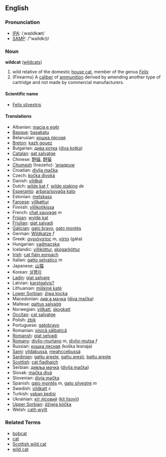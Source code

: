 ==English==
=== Pronunciation ===
*[[w:IPA|IPA]]: /ˌwaɪldkæt/
*[[w:SAMPA|SAMP]]: /"waIldk{t/

=== Noun ===
'''wildcat''' ([[wildcats]])

# wild relative of the domestic [[house cat]], member of the genus ''[[Felis]]''
#(Firearms) A [[caliber]] of [[ammunition]] derived by amending another type of cartridge and not made by commercial manufacturers. 
====Scientific name====
*[[Felis silvestris]]

==== Translations ====
*Albanian: [[macja e egër]]
*[[Basque]]: [[basakatu]]
*Belarusian: [[кошка лясная]]
*[[Breton]]: [[kazh gouez]]
*Bulgarian: [[дива котка]] ([[diva kotka]])
*[[Catalan]]: [[gat salvatge]]
*Chinese: [[野貓]], [[野猫]]
*[[Chumash]] (Inezeño): [[ʼanaqpuw]]
*Croatian: [[divlja mačka]]
*Czech: [[kočka divoká]]
*Danish: [[vildkat]]
*Dutch: [[wilde kat]] ''f'', [[wilde staking]] ''de''
*[[Esperanto]]: [[arbara/sovaĝa kato]]
*Estonian: [[metskass]]
*[[Faroese]]: [[villkøttur]]
*Finnish: [[villikotikissa]]
*French: [[chat sauvage]] ''m''
*[[Frisian]]: [[wylde kat]]
*[[Friulian]]: [[gjat salvadi]]
*[[Galician]]: [[gato bravo]], [[gato montés]]
*German: [[Wildkatze]] ''f''
*Greek: [[αγριόγατος]] ''m'', [[γάτα]] (gáta)
*Hungarian: [[vadmacska]]
*Icelandic: [[villiköttur]], [[skógarköttur]]
*[[Irish]]: [[cat fiáin eorpach]]
*Italian: [[gatto selvatico]] ''m''
*Japanese: [[山猫]]
*Korean: [[살쾡이]]
*[[Ladin]]: [[giat salvare]]
*Latvian: [[karstgalvis?]]
*Lithuanian: [[miškinė katė]]
*[[Lower Sorbian]]: [[źiwa kocka]]
*Macedonian: [[див;а мачка]] ([[diva mačka]])
*Maltese: [[qattus salvaġġ]]
*Norwegian: [[villkatt]], [[skogkatt]]
*[[Occitan]]: [[cat salvatge]]
*Polish: [[żbik]]
*Portuguese: [[gatobravo]]
*Romanian: [[pisică sălbatică]]
*[[Romansh]]: [[giat selvadi]]
*[[Romany]]: [[divlio-murtano]] ''m'', [[divlio-mutsa]] ''f''
*Russian: [[кошка лесная]] (koška lesnaja)
*[[Sami]]: [[vildabussá]], [[meahccebussá]]
*[[Sardinian]]: [[gattu areste]], [[gattu aresti]], [[battu areste]]
*[[Scottish]]: [[cat fiadhaich]]
*Serbian: [[дивља мачка]] ([[divlja mačka]])
*Slovak: [[mačka divá]]
*Slovenian: [[divja mačka]]
*Spanish: [[gato montés]] ''m'', [[gato silvestre]] ''m''
*Swedish: [[vildkatt]] ''c''
*Turkish: [[yaban kedisi]]
*Ukrainian: [[кіт лісовий]] ([[kit lisovij]])
*[[Upper Sorbian]]: [[dźiwja kóčka]]
*Welsh: [[cath wyllt]]

===Related Terms===
*[[bobcat]]
*[[cat]]
*[[Scottish wild cat]]
*[[wild cat]]
